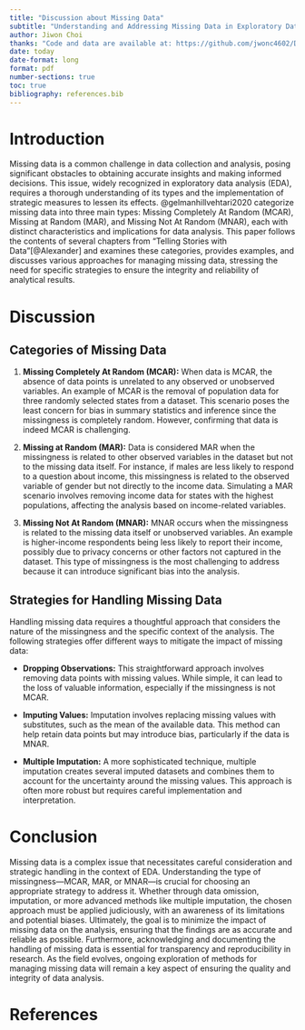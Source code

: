 ```yaml
---
title: "Discussion about Missing Data"
subtitle: "Understanding and Addressing Missing Data in Exploratory Data Analysis"
author: Jiwon Choi
thanks: "Code and data are available at: https://github.com/jwonc4602/Discussion-about-Missing-Data"
date: today
date-format: long
format: pdf
number-sections: true
toc: true
bibliography: references.bib
---
```


# Introduction

Missing data is a common challenge in data collection and analysis, posing significant obstacles to obtaining accurate insights and making informed decisions. This issue, widely recognized in exploratory data analysis (EDA), requires a thorough understanding of its types and the implementation of strategic measures to lessen its effects. @gelmanhillvehtari2020 categorize missing data into three main types: Missing Completely At Random (MCAR), Missing at Random (MAR), and Missing Not At Random (MNAR), each with distinct characteristics and implications for data analysis. This paper follows the contents of several chapters from "Telling Stories with Data"[@Alexander] and examines these categories, provides examples, and discusses various approaches for managing missing data, stressing the need for specific strategies to ensure the integrity and reliability of analytical results.

# Discussion

## Categories of Missing Data

1. **Missing Completely At Random (MCAR):** When data is MCAR, the absence of data points is unrelated to any observed or unobserved variables. An example of MCAR is the removal of population data for three randomly selected states from a dataset. This scenario poses the least concern for bias in summary statistics and inference since the missingness is completely random. However, confirming that data is indeed MCAR is challenging.

2. **Missing at Random (MAR):** Data is considered MAR when the missingness is related to other observed variables in the dataset but not to the missing data itself. For instance, if males are less likely to respond to a question about income, this missingness is related to the observed variable of gender but not directly to the income data. Simulating a MAR scenario involves removing income data for states with the highest populations, affecting the analysis based on income-related variables.

3. **Missing Not At Random (MNAR):** MNAR occurs when the missingness is related to the missing data itself or unobserved variables. An example is higher-income respondents being less likely to report their income, possibly due to privacy concerns or other factors not captured in the dataset. This type of missingness is the most challenging to address because it can introduce significant bias into the analysis.

## Strategies for Handling Missing Data

Handling missing data requires a thoughtful approach that considers the nature of the missingness and the specific context of the analysis. The following strategies offer different ways to mitigate the impact of missing data:

- **Dropping Observations:** This straightforward approach involves removing data points with missing values. While simple, it can lead to the loss of valuable information, especially if the missingness is not MCAR.

- **Imputing Values:** Imputation involves replacing missing values with substitutes, such as the mean of the available data. This method can help retain data points but may introduce bias, particularly if the data is MNAR.

- **Multiple Imputation:** A more sophisticated technique, multiple imputation creates several imputed datasets and combines them to account for the uncertainty around the missing values. This approach is often more robust but requires careful implementation and interpretation.

# Conclusion

Missing data is a complex issue that necessitates careful consideration and strategic handling in the context of EDA. Understanding the type of missingness—MCAR, MAR, or MNAR—is crucial for choosing an appropriate strategy to address it. Whether through data omission, imputation, or more advanced methods like multiple imputation, the chosen approach must be applied judiciously, with an awareness of its limitations and potential biases. Ultimately, the goal is to minimize the impact of missing data on the analysis, ensuring that the findings are as accurate and reliable as possible. Furthermore, acknowledging and documenting the handling of missing data is essential for transparency and reproducibility in research. As the field evolves, ongoing exploration of methods for managing missing data will remain a key aspect of ensuring the quality and integrity of data analysis.

\newpage


# References


